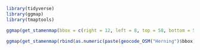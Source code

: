 
```r
library(tidyverse)
library(ggmap)
library(tmaptools)
```

```r
ggmap(get_stamenmap(bbox = c(right = 12, left = 8, top = 58, bottom = 54)))
```
```r
ggmap(get_stamenmap(rbind(as.numeric(paste(geocode_OSM("Herning")$bbox))), zoom = 15))
```

